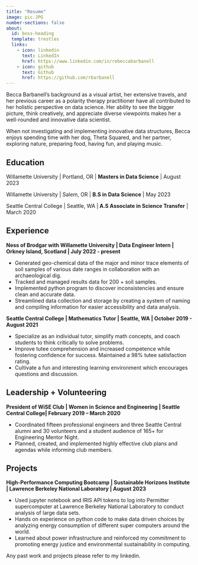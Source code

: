 ---
title: "Resume"
image: pic.JPG
number-sections: false
about:
  id: boss-heading
  template: trestles
  links:
    - icon: linkedin
      text: LinkedIn
      href: https://www.linkedin.com/in/rebeccabarbanell
    - icon: github
      text: Github
      href: https://github.com/rbarbanell
---

::: {#boss-heading}


Becca Barbanell's background as a visual artist, her extensive travels, and her previous career as a polarity therapy practitioner have all contributed to her holistic perspective on data science. Her ability to see the bigger picture, think creatively, and appreciate diverse viewpoints makes her a well-rounded and innovative data scientist.

When not investigating and implementing innovative data structures, Becca enjoys spending time with her dog, Theta Squared, and her partner, exploring nature, preparing food, having fun, and playing music.

## Education

Willamette University \| Portland, OR \| <b>Masters in Data Science</b> \| August 2023

Willamette University \| Salem, OR \| <b>B.S in Data Science</b> \| May 2023

Seattle Central College \| Seattle, WA \|<b> A.S Associate in Science Transfer</b>\ | March 2020

## Experience

**Ness of Brodgar with Willamette University \| Data Engineer Intern \| Orkney Island, Scotland \| July 2022 - present**

-   Generated geo-chemical data of the major and minor trace elements of soil samples of various date ranges in collaboration with an archaeological dig.
-   Tracked and managed results data for 200 + soil samples.
-   Implemented python program to discover inconsistencies and ensure clean and accurate data.
-   Streamlined data collection and storage by creating a system of naming and compiling information for easier accessibility and data analysis.

**Seattle Central College \| Mathematics Tutor \| Seattle, WA \| October 2019 - August 2021**

-   Specialize as an individual tutor, simplify math concepts, and coach students to think critically to solve problems.
-   Improve tutee comprehension and increased competence while fostering confidence for success. Maintained a 98% tutee satisfaction rating.\
-   Cultivate a fun and interesting learning environment which encourages questions and discussion.

## Leadership + Volunteering

**President of WiSE Club \| Women in Science and Engineering \| Seattle Central College\| February 2019 -- March 2020**

-   Coordinated fifteen professional engineers and three Seattle Central alumni and 30 volunteers and a student audience of 165+ for Engineering Mentor Night.
-   Planned, created, and implemented highly effective club plans and agendas while informing club members.

## Projects

**High-Performance Computing Bootcamp | Sustainable Horizons Institute | Lawrence Berkeley National Laboratory | August 2023**

- Used jupyter notebook and IRIS API tokens to log into Permitter supercomputer at Lawrence Berkeley National
Laboratory to conduct analysis of large data sets.
- Hands on experience on python code to make data driven choices by analyzing energy consumption of different
super computers around the world.
- Learned about power infrastructure and reinforced my commitment to promoting energy justice and environmental sustainability in computing.







Any past work and projects please refer to my linkedin. 
:::
